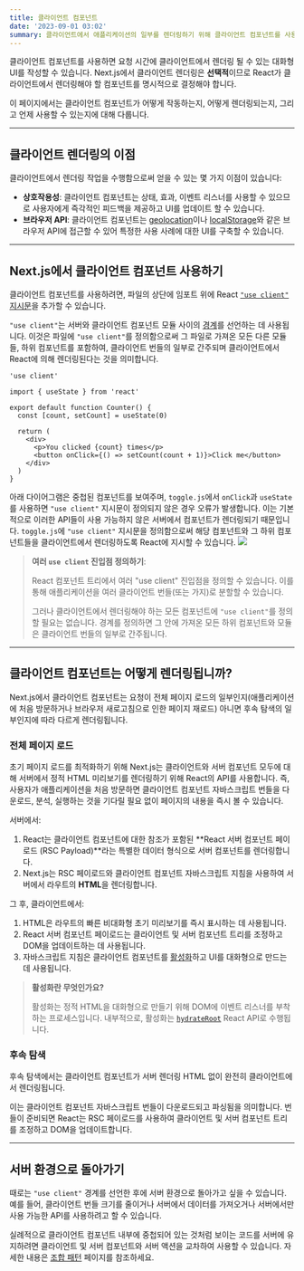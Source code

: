 ```yaml
---
title: 클라이언트 컴포넌트
date: '2023-09-01 03:02'
summary: 클라이언트에서 애플리케이션의 일부를 렌더링하기 위해 클라이언트 컴포넌트를 사용하는 방법을 배워보세요.
---
```


<TOCInline toc={props.toc} asDisclosure />


클라이언트 컴포넌트를 사용하면 요청 시간에 클라이언트에서 렌더링 될 수 있는 대화형 UI를 작성할 수 있습니다. Next.js에서 클라이언트 렌더링은 **선택적**이므로 React가 클라이언트에서 렌더링해야 할 컴포넌트를 명시적으로 결정해야 합니다.

이 페이지에서는 클라이언트 컴포넌트가 어떻게 작동하는지, 어떻게 렌더링되는지, 그리고 언제 사용할 수 있는지에 대해 다룹니다.

---

## 클라이언트 렌더링의 이점

클라이언트에서 렌더링 작업을 수행함으로써 얻을 수 있는 몇 가지 이점이 있습니다:

- **상호작용성**: 클라이언트 컴포넌트는 상태, 효과, 이벤트 리스너를 사용할 수 있으므로 사용자에게 즉각적인 피드백을 제공하고 UI를 업데이트 할 수 있습니다.
- **브라우저 API**: 클라이언트 컴포넌트는 [geolocation](https://developer.mozilla.org/docs/Web/API/Geolocation_API)이나 [localStorage](https://developer.mozilla.org/docs/Web/API/Window/localStorage)와 같은 브라우저 API에 접근할 수 있어 특정한 사용 사례에 대한 UI를 구축할 수 있습니다.

---

## Next.js에서 클라이언트 컴포넌트 사용하기

클라이언트 컴포넌트를 사용하려면, 파일의 상단에 임포트 위에 React [`"use client"` 지시문](https://react.dev/reference/react/use-client)을 추가할 수 있습니다.

`"use client"`는 서버와 클라이언트 컴포넌트 모듈 사이의 [경계](/docs/nextjs/rendering#네트워크-경계)를 선언하는 데 사용됩니다. 이것은 파일에 `"use client"`를 정의함으로써 그 파일로 가져온 모든 다른 모듈들, 하위 컴포넌트를 포함하여, 클라이언트 번들의 일부로 간주되며 클라이언트에서 React에 의해 렌더링된다는 것을 의미합니다.

```tsx:"app/counter.tsx" highlight={1} switcher
'use client'

import { useState } from 'react'

export default function Counter() {
  const [count, setCount] = useState(0)

  return (
    <div>
      <p>You clicked {count} times</p>
      <button onClick={() => setCount(count + 1)}>Click me</button>
    </div>
  )
}
```

아래 다이어그램은 중첩된 컴포넌트를 보여주며, `toggle.js`에서 `onClick`과 `useState`를 사용하면 `"use client"` 지시문이 정의되지 않은 경우 오류가 발생합니다. 이는 기본적으로 이러한 API들이 사용 가능하지 않은 서버에서 컴포넌트가 렌더링되기 때문입니다. `toggle.js`에 `"use client"` 지시문을 정의함으로써 해당 컴포넌트와 그 하위 컴포넌트들을 클라이언트에서 렌더링하도록 React에 지시할 수 있습니다.
![](https://nextjs.org/_next/image?url=%2Fdocs%2Flight%2Fuse-client-directive.png&w=1920&q=75&dpl=dpl_E2DMmJw3MgUzvPqW6x3tFd2oxLX6)

> **여러 `use client` 진입점 정의하기**:
>
> React 컴포넌트 트리에서 여러 "use client" 진입점을 정의할 수 있습니다. 이를 통해 애플리케이션을 여러 클라이언트 번들(또는 가지)로 분할할 수 있습니다.
>
> 그러나 클라이언트에서 렌더링해야 하는 모든 컴포넌트에 `"use client"`를 정의할 필요는 없습니다. 경계를 정의하면 그 안에 가져온 모든 하위 컴포넌트와 모듈은 클라이언트 번들의 일부로 간주됩니다.

---

## 클라이언트 컴포넌트는 어떻게 렌더링됩니까?

Next.js에서 클라이언트 컴포넌트는 요청이 전체 페이지 로드의 일부인지(애플리케이션에 처음 방문하거나 브라우저 새로고침으로 인한 페이지 재로드) 아니면 후속 탐색의 일부인지에 따라 다르게 렌더링됩니다.

### 전체 페이지 로드

초기 페이지 로드를 최적화하기 위해 Next.js는 클라이언트와 서버 컴포넌트 모두에 대해 서버에서 정적 HTML 미리보기를 렌더링하기 위해 React의 API를 사용합니다. 즉, 사용자가 애플리케이션을 처음 방문하면 클라이언트 컴포넌트 자바스크립트 번들을 다운로드, 분석, 실행하는 것을 기다릴 필요 없이 페이지의 내용을 즉시 볼 수 있습니다.

서버에서:

1. React는 클라이언트 컴포넌트에 대한 참조가 포함된 **React 서버 컴포넌트 페이로드 (RSC Payload)**라는 특별한 데이터 형식으로 서버 컴포넌트를 렌더링합니다.
2. Next.js는 RSC 페이로드와 클라이언트 컴포넌트 자바스크립트 지침을 사용하여 서버에서 라우트의 **HTML**을 렌더링합니다.

그 후, 클라이언트에서:

1. HTML은 라우트의 빠른 비대화형 초기 미리보기를 즉시 표시하는 데 사용됩니다.
2. React 서버 컴포넌트 페이로드는 클라이언트 및 서버 컴포넌트 트리를 조정하고 DOM을 업데이트하는 데 사용됩니다.
3. 자바스크립트 지침은 클라이언트 컴포넌트를 [활성화](https://react.dev/reference/react-dom/client/hydrateRoot)하고 UI를 대화형으로 만드는 데 사용됩니다.

> **활성화란 무엇인가요?**
>
> 활성화는 정적 HTML을 대화형으로 만들기 위해 DOM에 이벤트 리스너를 부착하는 프로세스입니다. 내부적으로, 활성화는 [`hydrateRoot`](https://react.dev/reference/react-dom/client/hydrateRoot) React API로 수행됩니다.

### 후속 탐색

후속 탐색에서는 클라이언트 컴포넌트가 서버 렌더링 HTML 없이 완전히 클라이언트에서 렌더링됩니다.

이는 클라이언트 컴포넌트 자바스크립트 번들이 다운로드되고 파싱됨을 의미합니다. 번들이 준비되면 React는 RSC 페이로드를 사용하여 클라이언트 및 서버 컴포넌트 트리를 조정하고 DOM을 업데이트합니다.

---

## 서버 환경으로 돌아가기

때로는 `"use client"` 경계를 선언한 후에 서버 환경으로 돌아가고 싶을 수 있습니다. 예를 들어, 클라이언트 번들 크기를 줄이거나 서버에서 데이터를 가져오거나 서버에서만 사용 가능한 API를 사용하려고 할 수 있습니다.

실례적으로 클라이언트 컴포넌트 내부에 중첩되어 있는 것처럼 보이는 코드를 서버에 유지하려면 클라이언트 및 서버 컴포넌트와 서버 액션을 교차하여 사용할 수 있습니다. 자세한 내용은 [조합 패턴](/docs/nextjs/rendering/composition-patterns) 페이지를 참조하세요.

